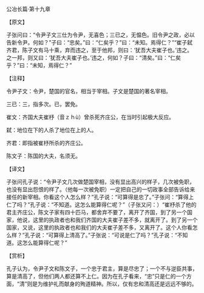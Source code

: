 

公冶长篇·第十九章

【原文】

子张问曰：“令尹子文三仕为令尹，无喜色；三已之，无愠色。旧令尹之政，必以告新令尹。何如？”子曰：“忠矣。”曰：“仁矣乎？”曰：“未知。焉得仁？”“崔子弑齐君，陈子文有马十乘，弃而违之，至于他邦，则曰：‘犹吾大夫崔子也。’违之。之一邦，则又曰：‘犹吾大夫崔子也。’违之，何如？子曰：“清矣。”曰：“仁矣乎？”曰：“未知，焉得仁？”

【注释】

令尹子文：令尹，楚国的官名，相当于宰相。子文是楚国的著名宰相。

三已：三，指多次。已，罢免。

崔文：齐国大夫崔杼（音ｚｈù）曾杀死齐庄公，在当时引起极大反应。

弑：地位在下的人杀了地位在上的人。

齐君：即指被崔杼所杀的齐庄公。

陈文子：陈国的大夫，名须无。

【译文】

子张问孔子说：“令尹子文几次做楚国宰相，没有显出高兴的样子，几次被免职，也没有显出怨恨的样了。（他每一次被免职）一定把自己的一切政事全部告诉给来接任的新宰相。你看这个人怎么样？”孔子说：“可算得是忠了。”子张问：“算得上仁了吗？”孔子说：“不知道。这怎么能算得仁呢？”（子张又问：）“崔杼杀了他的君主齐庄公，陈文子家有四十匹马，都舍弃不要了，离开了齐国，到了另一个国家，他说，这里的执政者也和我们齐国的大夫崔子差不多，就离开了。到了另一个国家，又说，这里的执政者也和我们的大夫崔子差不多，又离开了。这个人你看怎么样？”孔子说：“可算得上清高了。”子张说：“可说是仁了吗？”孔子说：“不知道。这怎么能算得仁呢？”

【赏析】

孔子认为，令尹子文和陈文子，一个忠于君主，算是尽忠了；一个不与逆臣共事，算是清高了，但他们两人都还算不上仁。因为在孔子看来，“忠”只是仁的一个方面，“清”则是为维护礼而献身的殉道精神。所以，仅有忠和清高还是远远不够的。

